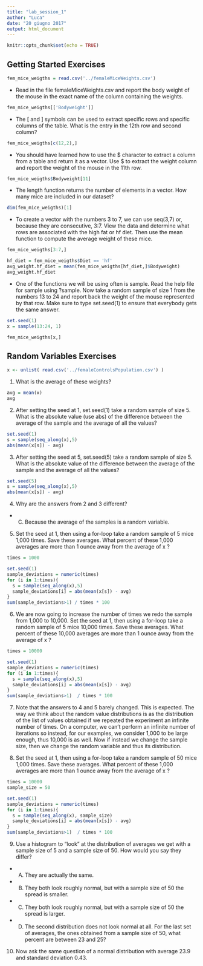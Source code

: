 ```yaml
---
title: "lab_session_1"
author: "Luca"
date: "20 giugno 2017"
output: html_document
---
```


```r
knitr::opts_chunk$set(echo = TRUE)
```

## Getting Started Exercises

```r
fem_mice_weigths = read.csv('../femaleMiceWeights.csv')
```

  * Read in the file femaleMiceWeights.csv and report the body weight of the mouse in the exact name of the column containing the weights.

```r
fem_mice_weigths[['Bodyweight']]
```

  * The [ and ] symbols can be used to extract specific rows and specific columns of the table. What is the entry in the 12th row and second column?

```r
fem_mice_weigths[c(12,2),]
```

  * You should have learned how to use the $ character to extract a column from a table and return it as a vector. Use $ to extract the weight column and report the weight of the mouse in the 11th row.

```r
fem_mice_weigths$Bodyweight[11]
```

 * The length function returns the number of elements in a vector. How many mice are included in our dataset?

```r
dim(fem_mice_weigths)[1]
```

  * To create a vector with the numbers 3 to 7, we can use seq(3,7) or, because they are consecutive, 3:7. View the data and determine what rows are associated with the high fat or hf diet. Then use the mean function to compute the average weight of these mice.

```r
fem_mice_weigths[3:7,]

hf_diet = fem_mice_weigths$Diet == 'hf'
avg_weight.hf_diet = mean(fem_mice_weigths[hf_diet,]$Bodyweight)
avg_weight.hf_diet
```

  * One of the functions we will be using often is sample. Read the help file for sample using ?sample. Now take a random sample of size 1 from the numbers 13 to 24 and report back the weight of the mouse represented by that row. Make sure to type set.seed(1) to ensure that everybody gets the same answer.

```r
set.seed(1)
x = sample(13:24, 1)

fem_mice_weigths[x,]
```


## Random Variables Exercises

```r
x <- unlist( read.csv('../femaleControlsPopulation.csv') )
```

1. What is the average of these weights?

```r
avg = mean(x)
avg
```

2. After setting the seed at 1, set.seed(1) take a random sample of size 5. What is the absolute value (use abs) of the difference between the average of the sample and the average of all the values?

```r
set.seed(1)
s = sample(seq_along(x),5)
abs(mean(x[s]) - avg)
```

3. After setting the seed at 5, set.seed(5) take a random sample of size 5. What is the absolute value of the difference between the average of the sample and the average of all the values?

```r
set.seed(5)
s = sample(seq_along(x),5)
abs(mean(x[s]) - avg)
```

4. Why are the answers from 2 and 3 different?
+ C) Because the average of the samples is a random variable.

5. Set the seed at 1, then using a for-loop take a random sample of 5 mice 1,000 times. Save these averages. What percent of these 1,000 averages are more than 1 ounce away from the average of x ?

```r
times = 1000

set.seed(1)
sample_deviations = numeric(times)
for (i in 1:times){
  s = sample(seq_along(x),5)
  sample_deviations[i] = abs(mean(x[s]) - avg)
}
sum(sample_deviations>1) / times * 100
```

6. We are now going to increase the number of times we redo the sample from 1,000 to 10,000. Set the seed at 1, then using a for-loop take a random sample of 5 mice 10,000 times. Save these averages. What percent of these 10,000 averages are more than 1 ounce away from the average of x ?

```r
times = 10000

set.seed(1)
sample_deviations = numeric(times)
for (i in 1:times){
  s = sample(seq_along(x),5)
  sample_deviations[i] = abs(mean(x[s]) - avg)
}
sum(sample_deviations>1)  / times * 100
```

7. Note that the answers to 4 and 5 barely changed. This is expected. The way we think about the random value distributions is as the distribution of the list of values obtained if we repeated the experiment an infinite number of times. On a computer, we can’t perform an infinite number of iterations so instead, for our examples, we consider 1,000 to be large enough, thus 10,000 is as well. Now if instead we change the sample size, then we change the random variable and thus its distribution.

8. Set the seed at 1, then using a for-loop take a random sample of 50 mice 1,000 times. Save these averages. What percent of these 1,000 averages are more than 1 ounce away from the average of x ?

```r
times = 10000
sample_size = 50

set.seed(1)
sample_deviations = numeric(times)
for (i in 1:times){
  s = sample(seq_along(x), sample_size)
  sample_deviations[i] = abs(mean(x[s]) - avg)
}
sum(sample_deviations>1)  / times * 100
```

9. Use a histogram to “look” at the distribution of averages we get with a sample size of 5 and a sample size of 50. How would you say they differ?
+ A) They are actually the same.
+ B) They both look roughly normal, but with a sample size of 50 the spread is smaller.
+ C) They both look roughly normal, but with a sample size of 50 the spread is larger.
+ D) The second distribution does not look normal at all.
For the last set of averages, the ones obtained from a sample size of 50, what percent are between 23 and 25?

10. Now ask the same question of a normal distribution with average 23.9 and standard deviation 0.43.

```r

```